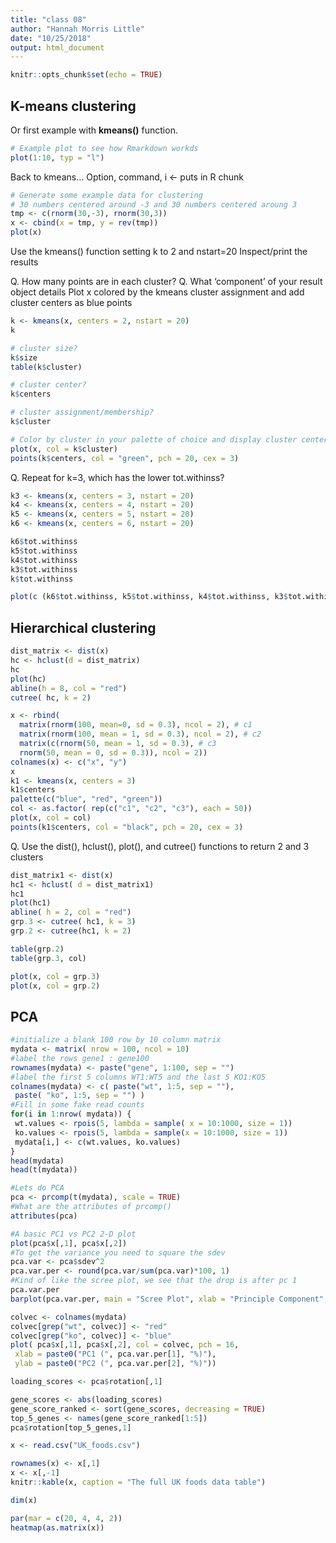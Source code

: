 ```yaml
---
title: "class 08"
author: "Hannah Morris Little"
date: "10/25/2018"
output: html_document
---
```


```r
knitr::opts_chunk$set(echo = TRUE)
```

## K-means clustering

Or first example with **kmeans()** function.

```r
# Example plot to see how Rmarkdown workds
plot(1:10, typ = "l")
```

Back to kmeans...
Option, command, i <- puts in R chunk

```r
# Generate some example data for clustering
# 30 numbers centered around -3 and 30 numbers centered aroung 3
tmp <- c(rnorm(30,-3), rnorm(30,3))
x <- cbind(x = tmp, y = rev(tmp))
plot(x)
```
 Use the kmeans() function setting k to 2 and nstart=20
 Inspect/print the results
 
 Q. How many points are in each cluster?
 Q. What ‘component’ of your result object details
 Plot x colored by the kmeans cluster assignment and
 add cluster centers as blue points

```r
k <- kmeans(x, centers = 2, nstart = 20)
k
```

```r
# cluster size?
k$size
table(k$cluster)
```

```r
# cluster center?
k$centers
```

```r
# cluster assignment/membership? 
k$cluster
```

```r
# Color by cluster in your palette of choice and display cluster centers in green 
plot(x, col = k$cluster)
points(k$centers, col = "green", pch = 20, cex = 3)
```

 Q. Repeat for k=3, which has the lower tot.withinss? 
 
```r
k3 <- kmeans(x, centers = 3, nstart = 20)
k4 <- kmeans(x, centers = 4, nstart = 20)
k5 <- kmeans(x, centers = 5, nstart = 20)
k6 <- kmeans(x, centers = 6, nstart = 20)

k6$tot.withinss
k5$tot.withinss
k4$tot.withinss
k3$tot.withinss
k$tot.withinss

plot(c (k6$tot.withinss, k5$tot.withinss, k4$tot.withinss, k3$tot.withinss, k$tot.withinss))
```

## Hierarchical clustering
```r
dist_matrix <- dist(x)
hc <- hclust(d = dist_matrix)
hc
plot(hc)
abline(h = 8, col = "red")
cutree( hc, k = 2)
```

```r
x <- rbind( 
  matrix(rnorm(100, mean=0, sd = 0.3), ncol = 2), # c1
  matrix(rnorm(100, mean = 1, sd = 0.3), ncol = 2), # c2
  matrix(c(rnorm(50, mean = 1, sd = 0.3), # c3
  rnorm(50, mean = 0, sd = 0.3)), ncol = 2))
colnames(x) <- c("x", "y")
x
k1 <- kmeans(x, centers = 3)
k1$centers
palette(c("blue", "red", "green"))
col <- as.factor( rep(c("c1", "c2", "c3"), each = 50))
plot(x, col = col)
points(k1$centers, col = "black", pch = 20, cex = 3)
```

Q. Use the dist(), hclust(), plot(), and cutree()
functions to return 2 and 3 clusters
```r
dist_matrix1 <- dist(x)
hc1 <- hclust( d = dist_matrix1)
hc1
plot(hc1)
abline( h = 2, col = "red")
grp.3 <- cutree( hc1, k = 3)
grp.2 <- cutree(hc1, k = 2)

table(grp.2)
table(grp.3, col)

plot(x, col = grp.3)
plot(x, col = grp.2)
```

## PCA
```r
#initialize a blank 100 row by 10 column matrix
mydata <- matrix( nrow = 100, ncol = 10)
#label the rows gene1 : gene100
rownames(mydata) <- paste("gene", 1:100, sep = "")
#label the first 5 columns WT1:WT5 and the last 5 KO1:KO5
colnames(mydata) <- c( paste("wt", 1:5, sep = ""),
 paste( "ko", 1:5, sep = "") )
#Fill in some fake read counts
for(i in 1:nrow( mydata)) {
 wt.values <- rpois(5, lambda = sample( x = 10:1000, size = 1))
 ko.values <- rpois(5, lambda = sample(x = 10:1000, size = 1))
 mydata[i,] <- c(wt.values, ko.values)
}
head(mydata)
head(t(mydata))

#Lets do PCA
pca <- prcomp(t(mydata), scale = TRUE)
#What are the attributes of prcomp()
attributes(pca)

#A basic PC1 vs PC2 2-D plot
plot(pca$x[,1], pca$x[,2])
#To get the variance you need to square the sdev
pca.var <- pca$sdev^2
pca.var.per <- round(pca.var/sum(pca.var)*100, 1)
#Kind of like the scree plot, we see that the drop is after pc 1
pca.var.per
barplot(pca.var.per, main = "Scree Plot", xlab = "Principle Component", ylab = "Percent Variation")

```
```r
colvec <- colnames(mydata)
colvec[grep("wt", colvec)] <- "red"
colvec[grep("ko", colvec)] <- "blue"
plot( pca$x[,1], pca$x[,2], col = colvec, pch = 16,
 xlab = paste0("PC1 (", pca.var.per[1], "%)"),
 ylab = paste0("PC2 (", pca.var.per[2], "%)")) 
```
```r
loading_scores <- pca$rotation[,1]

gene_scores <- abs(loading_scores)
gene_score_ranked <- sort(gene_scores, decreasing = TRUE)
top_5_genes <- names(gene_score_ranked[1:5])
pca$rotation[top_5_genes,1]
```

```r
x <- read.csv("UK_foods.csv")

rownames(x) <- x[,1]
x <- x[,-1]
knitr::kable(x, caption = "The full UK foods data table")

dim(x)

par(mar = c(20, 4, 4, 2))
heatmap(as.matrix(x))
```



